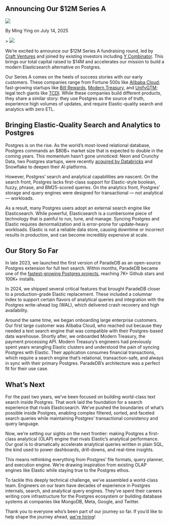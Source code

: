 
## Announcing Our $12M Series A

<div className="relative bottom-10 flex h-6 space-x-3">
  <Image src={Headshot} className="h-7 w-7 rounded-full" />
  <p className="relative top-3">By Ming Ying on July 14, 2025</p>
</div>
>

<Image src={SplashImage} className="w-full rounded-xl" />

We’re excited to announce our $12M Series A fundraising round, led by [Craft Ventures](https://craftventures.com/) and joined by existing investors including [Y Combinator](https://ycombinator.com). This brings our total capital raised to $14M and accelerates our mission to build a modern Elasticsearch alternative on Postgres.

Our Series A comes on the heels of success stories with our early customers. These companies range from Fortune 500s like [Alibaba Cloud](https://alibabacloud.com); fast-growing startups like [Bilt Rewards](https://biltrewards.com), [Modern Treasury](https://moderntreasury.com), and [UnifyGTM](https://unifygtm.com); legal tech giants like [TCDI](https://tcdi.com). While these companies build different products, they share a similar story: they use Postgres as the source of truth, experience high volumes of updates, and require Elastic-quality search and analytics with zero ETL.

## Bringing Elastic-Quality Search and Analytics to Postgres

Postgres is on the rise. As the world’s most-loved relational database, Postgres commands an $80B+ market size that is expected to double in the coming years. This momentum hasn’t gone unnoticed: Neon and Crunchy Data, two Postgres startups, were recently [acquired by Databricks](https://www.databricks.com/company/newsroom/press-releases/databricks-agrees-acquire-neon-help-developers-deliver-ai-systems) and Snowflake to deepen their AI platforms.

However, Postgres’ search and analytical capabilities are nascent. On the search front, Postgres lacks first-class support for Elastic-style boolean, fuzzy, phrase, and BM25-scored queries. On the analytics front, Postgres’ storage and query engines were designed for transactional — not analytical — workloads.

As a result, many Postgres users adopt an external search engine like Elasticsearch. While powerful, Elasticsearch is a cumbersome piece of technology that is painful to run, tune, and manage. Syncing Postgres and Elastic requires denormalization and is error-prone for update-heavy workloads. Elastic is not a reliable data store, causing downtime or incorrect results in production, and can become incredibly expensive at scale.

## Our Story So Far

In late 2023, we launched the first version of ParadeDB as an open-source Postgres extension for full text search. Within months, ParadeDB became one of the [fastest-growing Postgres projects](https://github.com/paradedb/paradedb), reaching 7K+ Github stars and 100K+ installs.

In 2024, we shipped several critical features that brought ParadeDB closer to a production-grade Elastic replacement. These included a columnar index to support certain flavors of analytical queries and integration with the Postgres write-ahead log (WAL), which delivered crash recovery and high availability.

Around the same time, we began onboarding large enterprise customers. Our first large customer was Alibaba Cloud, who reached out because they needed a text search engine that was compatible with their Postgres-based data warehouse. Shortly after, we onboarded Modern Treasury, the payment processing API. Modern Treasury’s engineers had previously spent years wrangling Elastic clusters and understood the pain of syncing Postgres with Elastic. Their application consumes financial transactions, which require a search engine that’s relational, transaction-safe, and always in sync with their primary Postgres. ParadeDB’s architecture was a perfect fit for their use case.

## What’s Next

For the past two years, we’ve been focused on building world-class text search inside Postgres. That work laid the foundation for a search experience that rivals Elasticsearch. We’ve pushed the boundaries of what’s possible inside Postgres, enabling complex filtered, sorted, and faceted search queries while maintaining Postgres’ transactional consistency and query language.

Now, we’re setting our sights on the next frontier: making Postgres a first-class analytical (OLAP) engine that rivals Elastic’s analytical performance. Our goal is to dramatically accelerate analytical queries written in plain SQL, the kind used to power dashboards, drill-downs, and real-time insights.

This means rethinking everything from Postgres’ file formats, query planner, and execution engine. We’re drawing inspiration from existing OLAP engines like Elastic while staying true to the Postgres ethos.

To tackle this deeply technical challenge, we’ve assembled a world-class team. Engineers on our team have decades of experience in Postgres internals, search, and analytical query engines. They’ve spent their careers writing core infrastructure for the Postgres ecosystem or building database systems at companies like MongoDB, Meta, Google, and Twitter.

Thank you to everyone who’s been part of our journey so far. If you’d like to help shape the journey ahead, [we're hiring](https://paradedb.notion.site/)!
